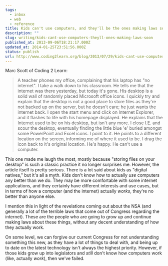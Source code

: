 ```yaml
---
tags:
  - inbox
  - web
  - reference
title: Kids can't use computers, and they'll be the ones making laws soon
description: ""
slug: writing/kids-cant-use-computers-theyll-ones-making-laws-soon
published_at: 2013-09-06T18:21:17.000Z
updated_at: 2014-01-25T23:51:56.000Z
status: publish
url: http://www.coding2learn.org/blog/2013/07/29/kids-cant-use-computers/
---
```

Marc Scott of Coding 2 Learn:

> A teacher phones my office, complaining that his laptop has "no internet". I take a walk down to his classroom. He tells me that the internet was there yesterday, but today it's gone. His desktop is a solid wall of randomly placed Microsoft office icons. I quickly try and explain that the desktop is not a good place to store files as they're not backed up on the server, but he doesn't care; he just wants the internet back. I open the start menu and click on Internet Explorer, and it flashes to life with his homepage displayed. He explains that the Internet used to be on his desktop, but isn't any more. I close I.E. and scour the desktop, eventually finding the little blue 'e' buried amongst some PowerPoint and Excel icons. I point to it. He points to a different location on the screen, informing me of where it used to be. I drag the icon back to it's original location. He's happy. He can't use a computer.

This one made me laugh the most, mostly because "storing files on your desktop" is such a classic practice it no longer surprises me. However, the article itself is pretty serious. There is a lot said about kids as "digital natives," but it's all a myth. Kids don't know how to actually *use* computers any better than we do. They may be more comfortable with some internet applications, and they certainly have different interests and use cases, but in terms of how a computer (and the internet) actually *works*, they're no better than anyone else.

I mention this in light of the revelations coming out about the NSA (and generally a lot of the terrible laws that come out of Congress regarding the internet). These are the people who are going to grow up and continue making laws about these things, without any decent understanding of how they actually work.

On some level, we can forgive our current Congress for not understanding something this new, as they have a lot of things to deal with, and being up to date on the latest technology isn't always the highest priority. However, if those kids grow up into legislators and *still* don't know how computers work (like, actually *work*), then we've failed.
